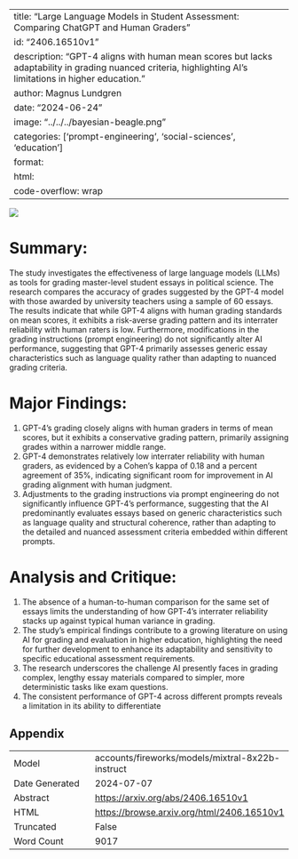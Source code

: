 
---
title: "Large Language Models in Student Assessment: Comparing ChatGPT and Human Graders"
id: "2406.16510v1"
description: "GPT-4 aligns with human mean scores but lacks adaptability in grading nuanced criteria, highlighting AI's limitations in higher education."
author: Magnus Lundgren
date: "2024-06-24"
image: "../../../bayesian-beagle.png"
categories: ['prompt-engineering', 'social-sciences', 'education']
format:
  html:
    code-overflow: wrap
---

![](../../../bayesian-beagle.png)

# Summary:

The study investigates the effectiveness of large language models (LLMs) as tools for grading master-level student essays in political science. The research compares the accuracy of grades suggested by the GPT-4 model with those awarded by university teachers using a sample of 60 essays. The results indicate that while GPT-4 aligns with human grading standards on mean scores, it exhibits a risk-averse grading pattern and its interrater reliability with human raters is low. Furthermore, modifications in the grading instructions (prompt engineering) do not significantly alter AI performance, suggesting that GPT-4 primarily assesses generic essay characteristics such as language quality rather than adapting to nuanced grading criteria.

# Major Findings:

1. GPT-4's grading closely aligns with human graders in terms of mean scores, but it exhibits a conservative grading pattern, primarily assigning grades within a narrower middle range.
2. GPT-4 demonstrates relatively low interrater reliability with human graders, as evidenced by a Cohen’s kappa of 0.18 and a percent agreement of 35%, indicating significant room for improvement in AI grading alignment with human judgment.
3. Adjustments to the grading instructions via prompt engineering do not significantly influence GPT-4’s performance, suggesting that the AI predominantly evaluates essays based on generic characteristics such as language quality and structural coherence, rather than adapting to the detailed and nuanced assessment criteria embedded within different prompts.

# Analysis and Critique:

1. The absence of a human-to-human comparison for the same set of essays limits the understanding of how GPT-4’s interrater reliability stacks up against typical human variance in grading.
2. The study's empirical findings contribute to a growing literature on using AI for grading and evaluation in higher education, highlighting the need for further development to enhance its adaptability and sensitivity to specific educational assessment requirements.
3. The research underscores the challenge AI presently faces in grading complex, lengthy essay materials compared to simpler, more deterministic tasks like exam questions.
4. The consistent performance of GPT-4 across different prompts reveals a limitation in its ability to differentiate

## Appendix

|          |          |
|----------|----------|
| Model     | accounts/fireworks/models/mixtral-8x22b-instruct       |
| Date Generated     | 2024-07-07       |
| Abstract | [https://arxiv.org/abs/2406.16510v1](https://arxiv.org/abs/2406.16510v1)        |
| HTML     | [https://browse.arxiv.org/html/2406.16510v1](https://browse.arxiv.org/html/2406.16510v1)       |
| Truncated       | False       |
| Word Count       | 9017       |
